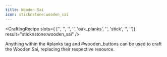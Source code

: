 ```yaml
---
title: Wooden Sai
icon: sticknstone:wooden_sai
---
```


<CraftingRecipe
slots={
        ['', '', '',
        '', 'oak_planks', '',
        'stick', '', '']}
result="sticknstone:wooden_sai"
/>

Anything within the #planks tag and #wooden_buttons can be used to craft the Wooden Sai, replacing their respective resource.